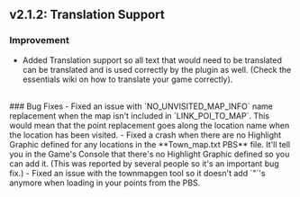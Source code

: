 ## v2.1.2: Translation Support
### Improvement 
- Added Translation support so all text that would need to be translated can be translated and is used correctly by the plugin as well. (Check the essentials wiki on how to translate your game correctly).
<br/>
### Bug Fixes
- Fixed an issue with `NO_UNVISITED_MAP_INFO` name replacement when the map isn't included in `LINK_POI_TO_MAP`. This would mean that the point replacement goes along the location name when the location has been visited.
- Fixed a crash when there are no Highlight Graphic defined for any locations in the **Town_map.txt PBS** file. It'll tell you in the Game's Console that there's no Highlight Graphic defined so you can add it. (This was reported by several people so it's an important bug fix.)
- Fixed an issue with the townmapgen tool so it doesn't add `"`'s anymore when loading in your points from the PBS.